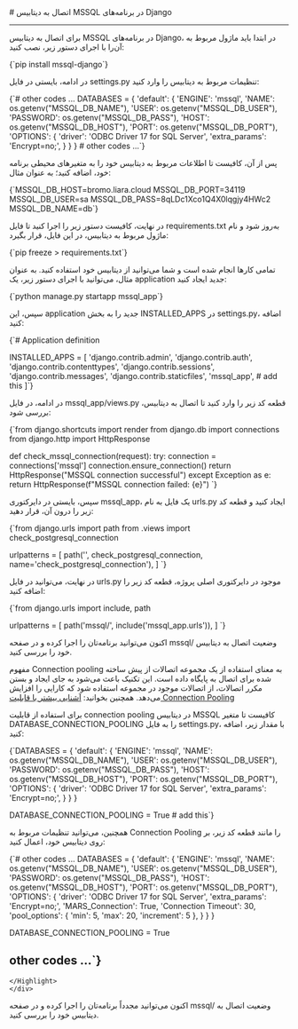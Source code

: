 

<Layout>
<Head>
<title>مستندات اتصال به MSSQL در Django - لیارا</title>
<meta property="og:title" content="مستندات خدمات رایانش ابری لیارا" />
<meta property="og:description" content="مستندات قدم به قدم اتصال به دیتابیس MSSQL در فریم‌ورک "  />
<meta property="og:image" content="https://files.liara.ir/liara/logos/liara-poster.jpg" />
</Head>
# اتصال به دیتابیس MSSQL در برنامه‌های Django
<hr className="mb-2" />

برای اتصال به دیتابیس MSSQL در برنامه‌های Django، در ابتدا باید ماژول مربوط به آن‌را با اجرای دستور زیر، نصب کنید:

<div className="h-2" />
    <div dir='ltr'>
    <Highlight className="bash">
        {`pip install mssql-django`}
    </Highlight>
    </div>
<div className="h-2" />

در ادامه، بایستی در فایل <Important>settings.py</Important> تنظیمات مربوط به دیتابیس را وارد کنید: 

<div className="h-2" />
    <div dir='ltr'>
    <Highlight className="python">
        {`# other codes ...
DATABASES = {   
    'default': {
        'ENGINE': 'mssql',
        'NAME':     os.getenv("MSSQL_DB_NAME"),
        'USER':     os.getenv("MSSQL_DB_USER"),
        'PASSWORD': os.getenv("MSSQL_DB_PASS"),
        'HOST':     os.getenv("MSSQL_DB_HOST"),
        'PORT':     os.getenv("MSSQL_DB_PORT"),
        'OPTIONS': {
            'driver': 'ODBC Driver 17 for SQL Server',
            'extra_params': 'Encrypt=no;',
        }
    }
}
# other codes ...`}
    </Highlight>
    </div>
<div className="h-2" />

پس از آن، کافیست تا 
اطلاعات مربوط به دیتابیس خود را 
به متغیرهای محیطی برنامه خود، اضافه کنید؛ به عنوان مثال:
<div className="h-2" />
    <div dir='ltr'>
    <Highlight className="bash">
        {`MSSQL_DB_HOST=bromo.liara.cloud
MSSQL_DB_PORT=34119
MSSQL_DB_USER=sa
MSSQL_DB_PASS=8qLDc1Xco1Q4X0lqgjy4HWc2
MSSQL_DB_NAME=db`}
    </Highlight>
    </div>
<div className="h-2" />

در نهایت، کافیست دستور زیر را اجرا کنید تا فایل <Important>requirements.txt</Important> به‌روز شود و نام ماژول مربوط به دیتابیس، در این فایل، قرار بگیرد:
<div className="h-2" />
    <div dir='ltr'>
    <Highlight className="bash">
        {`pip freeze > requirements.txt`}
    </Highlight>
    </div>
<div className="h-2" />

تمامی کارها انجام شده است و شما می‌توانید از دیتابیس خود استفاده کنید. به عنوان مثال، می‌توانید با اجرای دستور زیر، یک application جدید ایجاد کنید:
<div className="h-2" />
    <div dir='ltr'>
    <Highlight className="bash">
        {`python manage.py startapp mssql_app`}
    </Highlight>
    </div>
<div className="h-2" />

سپس، این application جدید را به بخش <Important>INSTALLED_APPS</Important> در <Important>settings.py</Important>، اضافه کنید:
<div className="h-2" />
    <div dir='ltr'>
    <Highlight className="python">
        {`# Application definition

INSTALLED_APPS = [
    'django.contrib.admin',
    'django.contrib.auth',
    'django.contrib.contenttypes',
    'django.contrib.sessions',
    'django.contrib.messages',
    'django.contrib.staticfiles',
    'mssql_app', # add this
]`}
    </Highlight>
    </div>
<div className="h-2" />

در ادامه، در فایل <Important>mssql_app/views.py</Important> قطعه کد زیر را وارد کنید تا اتصال به دیتابیس، بررسی شود:
<div className="h-2" />
    <div dir='ltr'>
    <Highlight className="python">
        {`from django.shortcuts import render
from django.db import connections
from django.http import HttpResponse

def check_mssql_connection(request):
    try:
        connection = connections['mssql']
        connection.ensure_connection()
        return HttpResponse("MSSQL connection successful")
    except Exception as e:
        return HttpResponse(f"MSSQL connection failed: {e}")
`}
    </Highlight>
    </div>
<div className="h-2" />

سپس، بایستی در دایرکتوری <Important>mssql_app</Important>، یک فایل به نام <Important>urls.py</Important> ایجاد کنید و قطعه کد زیر را درون آن، قرار دهید:

<div className="h-2" />
    <div dir='ltr'>
    <Highlight className="python">
        {`from django.urls import path
from .views import check_postgresql_connection

urlpatterns = [
    path('', check_postgresql_connection, name='check_postgresql_connection'),
]
`}
    </Highlight>
    </div>
<div className="h-2" />

در نهایت، می‌توانید در فایل <Important>urls.py</Important> موجود در دایرکتوری اصلی پروژه، قطعه کد زیر را اضافه کنید:
<div className="h-2" />
  <div dir='ltr'>
  <Highlight className="python">
      {`from django.urls import include, path

urlpatterns = [
    path('mssql/', include('mssql_app.urls')),
]
`}
  </Highlight>
  </div>
<div className="h-2" />
اکنون می‌توانید برنامه‌تان را اجرا کرده و در صفحه <Important>mssql/</Important> وضعیت اتصال به دیتابیس خود را بررسی کنید.

<Section id="connection-pooling" title="استفاده از Connection Pooling" />

مفهوم Connection pooling به معنای استفاده از یک مجموعه اتصالات از پیش ساخته شده برای اتصال به پایگاه داده است. این تکنیک باعث می‌شود به جای ایجاد و بستن مکرر اتصالات، از اتصالات موجود در مجموعه استفاده شود که کارایی را افزایش می‌دهد.
<Alert variant='success'>همچنین بخوانید: <a className="text-[#2196f3] " href="/dbaas/details/connection-pool">آشنایی بیشتر با قابلیت Connection Pooling</a></Alert>

برای استفاده از قابلیت connection pooling در دیتابیس MSSQL
کافیست تا متغیر <Important>DATABASE_CONNECTION_POOLING</Important> را به فایل <Important>settings.py</Important>، با مقدار زیر، اضافه کنید:
<div className="h-2" />
  <div dir='ltr'>
  <Highlight className="bash">
    {`DATABASES = {   
    'default': {
        'ENGINE': 'mssql',
        'NAME':     os.getenv("MSSQL_DB_NAME"),
        'USER':     os.getenv("MSSQL_DB_USER"),
        'PASSWORD': os.getenv("MSSQL_DB_PASS"),
        'HOST':     os.getenv("MSSQL_DB_HOST"),
        'PORT':     os.getenv("MSSQL_DB_PORT"),
        'OPTIONS': {
            'driver': 'ODBC Driver 17 for SQL Server',
            'extra_params': 'Encrypt=no;',
        }
    }
}

DATABASE_CONNECTION_POOLING = True # add this`}
  </Highlight>
  </div>
<div className="h-2" />

همچنین، می‌توانید تنظیمات مربوط به Connection Pooling را 
مانند قطعه کد زیر، بر روی دیتابیس خود، اعمال کنید:
<div className="h-2" />
    <div dir='ltr'>
    <Highlight className="python">
        {`# other codes ...
DATABASES = {   
    'default': {
        'ENGINE': 'mssql',
        'NAME':     os.getenv("MSSQL_DB_NAME"),
        'USER':     os.getenv("MSSQL_DB_USER"),
        'PASSWORD': os.getenv("MSSQL_DB_PASS"),
        'HOST':     os.getenv("MSSQL_DB_HOST"),
        'PORT':     os.getenv("MSSQL_DB_PORT"),
        'OPTIONS': {
            'driver': 'ODBC Driver 17 for SQL Server',
            'extra_params': 'Encrypt=no;',
            'MARS_Connection': True,
            'Connection Timeout': 30,
            'pool_options': {
                'min': 5,   
                'max': 20,  
                'increment': 5
            },
        }
    }
}

DATABASE_CONNECTION_POOLING = True
# other codes ...`}
    </Highlight>
    </div>
<div className="h-2" />

اکنون می‌توانید مجدداً برنامه‌تان را اجرا کرده و در صفحه <Important>mssql/</Important> وضعیت اتصال به دیتابیس خود را بررسی کنید.

</Layout>